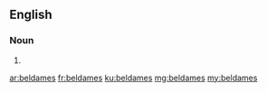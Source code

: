 ==English==

===Noun===
{{head|en|noun plural form}}

# {{plural of|beldame|lang=en}}

[[ar:beldames]]
[[fr:beldames]]
[[ku:beldames]]
[[mg:beldames]]
[[my:beldames]]